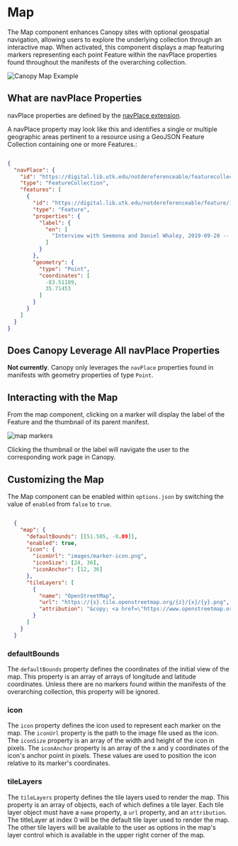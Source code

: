 # Map

The Map component enhances Canopy sites with optional geospatial navigation, allowing users to explore the underlying
collection through an interactive map. When activated, this component displays a map featuring markers representing each
point Feature within the navPlace properties found throughout the manifests of the overarching collection.

![Canopy Map Example](/docs/map-example.png)

## What are **navPlace** Properties

navPlace properties are defined by the [navPlace extension](https://iiif.io/api/extension/navplace/).

A navPlace property may look like this and identifies a single or multiple geographic areas pertinent to a resource
using a GeoJSON Feature Collection containing one or more Features.:

```json

{
  "navPlace": {
    "id": "https://digital.lib.utk.edu/notdereferenceable/featurecollection//1",
    "type": "FeatureCollection",
    "features": [
      {
        "id": "https://digital.lib.utk.edu/notdereferenceable/feature/1",
        "type": "Feature",
        "properties": {
          "label": {
            "en": [
              "Interview with Seemona and Daniel Whaley, 2019-09-20 -- Discussion of Gatlinburg, TN"
            ]
          }
        },
        "geometry": {
          "type": "Point",
          "coordinates": [
            -83.51189,
            35.71453
          ]
        }
      }
    ]
  }
}
````

## Does Canopy Leverage All **navPlace** Properties

**Not currently**. Canopy only leverages the `navPlace` properties found in manifests with geometry properties of type
`Point`.

## Interacting with the Map

From the map component, clicking on a marker will display the label of the Feature and the thumbnail of its parent
manifest.

![map markers](/docs/clicked-marker.png)

Clicking the thumbnail or the label will navigate the user to the corresponding work page in Canopy.


## Customizing the Map

The Map component can be enabled within `options.json` by switching the value of `enabled` from `false` to `true`.

```json copy filename="config/options.json"

  {
    "map": {
      "defaultBounds": [[51.505, -0.09]],
      "enabled": true,
      "icon": {
        "iconUrl": "images/marker-icon.png",
        "iconSize": [24, 36],
        "iconAnchor": [12, 36]
      },
      "tileLayers": [
        {
          "name": "OpenStreetMap",
          "url": "https://{s}.tile.openstreetmap.org/{z}/{x}/{y}.png",
          "attribution": "&copy; <a href=\"https://www.openstreetmap.org/copyright\">OpenStreetMap</a> contributors"
        }
      ]
    }
  }

```

### defaultBounds

The `defaultBounds` property defines the coordinates of the initial view of the map. This property is an array of
arrays of longitude and latitude coordinates. Unless there are no markers found within the manifests of the
overarching collection, this property will be ignored.

### icon

The `icon` property defines the icon used to represent each marker on the map. The `iconUrl` property is the path to
the image file used as the icon. The `iconSize` property is an array of the width and height of the icon in pixels.
The `iconAnchor` property is an array of the x and y coordinates of the icon's anchor point in pixels. These values
are used to position the icon relative to its marker's coordinates.

### tileLayers

The `tileLayers` property defines the tile layers used to render the map. This property is an array of objects, each
of which defines a tile layer. Each tile layer object must have a `name` property, a `url` property, and an `attribution`.
The titleLayer at index 0 will be the default tile layer used to render the map. The other tile layers will be available
to the user as options in the map's layer control which is available in the upper right corner of the map.
